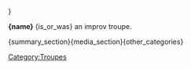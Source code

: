 ﻿{{{{Infobox Troupe
|Name	=		{name}
|Picture	=	{name}.jpg
|Cast	=	{cast_list}
|Years	=		{start_year}-{end_year}
}}}}

'''{name}''' {is_or_was} an improv troupe.

{summary_section}{media_section}[[Category:Troupes]]{other_categories}
